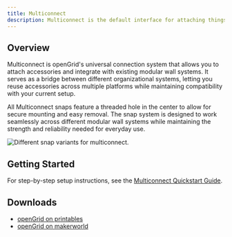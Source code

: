 ```yaml
---
title: Multiconnect
description: Multiconnect is the default interface for attaching things.
---
```


## Overview

Multiconnect is openGrid's universal connection system that allows you to attach accessories and integrate with existing modular wall systems. It serves as a bridge between different organizational systems, letting you reuse accessories across multiple platforms while maintaining compatibility with your current setup.

All Multiconnect snaps feature a threaded hole in the center to allow for secure mounting and easy removal. The snap system is designed to work seamlessly across different modular wall systems while maintaining the strength and reliability needed for everyday use.

<Image src={multiconnectSnapsImage} alt="Different snap variants for multiconnect." />

## Getting Started

For step-by-step setup instructions, see the [Multiconnect Quickstart Guide](../../guides/quickstart/multiconnect/).

## Downloads

* [openGrid on printables](https://www.printables.com/model/1214361-opengrid-walldesk-mounting-framework-and-ecosystem)
* [openGrid on makerworld](https://makerworld.com/en/models/1179191-opengrid-wall-desk-mounting-framework-ecosystem)
